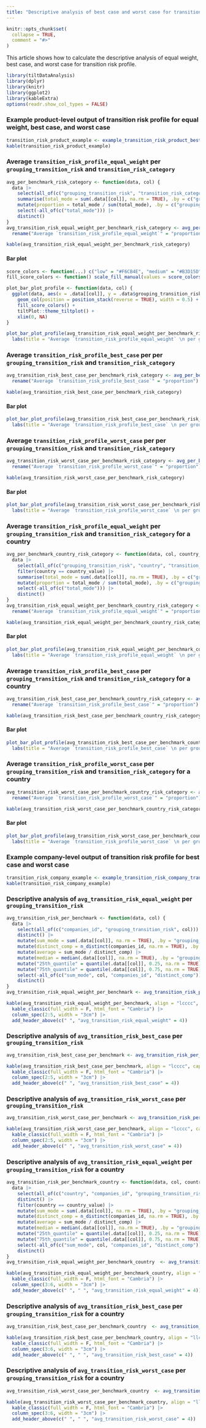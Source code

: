 ```yaml
---
title: "Descriptive analysis of best case and worst case for transition risk profile"
---
```


```r
knitr::opts_chunk$set(
  collapse = TRUE,
  comment = "#>"
)
```

This article shows how to calculate the descriptive analysis of equal weight,
best case, and worst case for transition risk profile.

```r
library(tiltDataAnalysis)
library(dplyr)
library(knitr)
library(ggplot2)
library(kableExtra)
options(readr.show_col_types = FALSE)
```

### Example product-level output of transition risk profile for equal weight, best case, and worst case

```r
transition_risk_product_example <- example_transition_risk_product_best_case_worst_case()
kable(transition_risk_product_example)
```

### Average `transition_risk_profile_equal_weight` per `grouping_transition_risk` and `transition_risk_category`

```r
avg_per_benchmark_risk_category <- function(data, col) {
  data |>
    select(all_of(c("grouping_transition_risk", "transition_risk_category", col))) |>
    summarise(total_mode = sum(.data[[col]], na.rm = TRUE), .by = c("grouping_transition_risk", "transition_risk_category")) |>
    mutate(proportion = total_mode / sum(total_mode), .by = c("grouping_transition_risk")) |>
    select(-all_of(c("total_mode"))) |>
    distinct()
}
avg_transition_risk_equal_weight_per_benchmark_risk_category <- avg_per_benchmark_risk_category(transition_risk_product_example, "transition_risk_profile_equal_weight") |>
  rename("Average `transition_risk_profile_equal_weight`" = "proportion")

kable(avg_transition_risk_equal_weight_per_benchmark_risk_category)
```

#### Bar plot

```r
score_colors <- function(...) c("low" = "#F6CB4E", "medium" = "#B3D15D", "high" = "#E3693B")
fill_score_colors <- function() scale_fill_manual(values = score_colors(), na.value = "#0476D0")

plot_bar_plot_profile <- function(data, col) {
  ggplot(data, aes(x = .data[[col]], y = .data$grouping_transition_risk, fill = .data$transition_risk_category)) +
    geom_col(position = position_stack(reverse = TRUE), width = 0.5) +
    fill_score_colors() +
    tiltPlot::theme_tiltplot() +
    xlim(0, NA)
}

plot_bar_plot_profile(avg_transition_risk_equal_weight_per_benchmark_risk_category, "Average `transition_risk_profile_equal_weight`") +
  labs(title = "Average `transition_risk_profile_equal_weight` \n per grouping_transition_risk and \n transition_risk_category")
```

### Average `transition_risk_profile_best_case` per per `grouping_transition_risk` and `transition_risk_category`

```r
avg_transition_risk_best_case_per_benchmark_risk_category <- avg_per_benchmark_risk_category(transition_risk_product_example, "transition_risk_profile_best_case") |>
  rename("Average `transition_risk_profile_best_case`" = "proportion")

kable(avg_transition_risk_best_case_per_benchmark_risk_category)
```

#### Bar plot

```r
plot_bar_plot_profile(avg_transition_risk_best_case_per_benchmark_risk_category, "Average `transition_risk_profile_best_case`") +
  labs(title = "Average `transition_risk_profile_best_case` \n per grouping_transition_risk and \n transition_risk_category")
```

### Average `transition_risk_profile_worst_case` per per `grouping_transition_risk` and `transition_risk_category`

```r
avg_transition_risk_worst_case_per_benchmark_risk_category <- avg_per_benchmark_risk_category(transition_risk_product_example, "transition_risk_profile_worst_case") |>
  rename("Average `transition_risk_profile_worst_case`" = "proportion")

kable(avg_transition_risk_worst_case_per_benchmark_risk_category)
```

#### Bar plot

```r
plot_bar_plot_profile(avg_transition_risk_worst_case_per_benchmark_risk_category, "Average `transition_risk_profile_worst_case`") +
  labs(title = "Average `transition_risk_profile_worst_case` \n per grouping_transition_risk and \n transition_risk_category")
```

### Average `transition_risk_profile_equal_weight` per `grouping_transition_risk` and `transition_risk_category` for a country

```r
avg_per_benchmark_country_risk_category <- function(data, col, country_value) {
  data |>
    select(all_of(c("grouping_transition_risk", "country", "transition_risk_category", col))) |>
    filter(country == country_value) |>
    summarise(total_mode = sum(.data[[col]], na.rm = TRUE), .by = c("grouping_transition_risk", "transition_risk_category")) |>
    mutate(proportion = total_mode / sum(total_mode), .by = c("grouping_transition_risk")) |>
    select(-all_of(c("total_mode"))) |>
    distinct()
}
avg_transition_risk_equal_weight_per_benchmark_country_risk_category <- avg_per_benchmark_country_risk_category(transition_risk_product_example, "transition_risk_profile_equal_weight", "france") |>
  rename("Average `transition_risk_profile_equal_weight`" = "proportion")

kable(avg_transition_risk_equal_weight_per_benchmark_country_risk_category) 
```

#### Bar plot

```r
plot_bar_plot_profile(avg_transition_risk_equal_weight_per_benchmark_country_risk_category, "Average `transition_risk_profile_equal_weight`") +
  labs(title = "Average `transition_risk_profile_equal_weight` \n per grouping_transition_risk and \n transition_risk_category for country `France` ")
```

### Average `transition_risk_profile_best_case` per `grouping_transition_risk` and `transition_risk_category` for a country

```r
avg_transition_risk_best_case_per_benchmark_country_risk_category <- avg_per_benchmark_country_risk_category(transition_risk_product_example, "transition_risk_profile_best_case", "france") |>
  rename("Average `transition_risk_profile_best_case`" = "proportion")

kable(avg_transition_risk_best_case_per_benchmark_country_risk_category)
```

#### Bar plot

```r
plot_bar_plot_profile(avg_transition_risk_best_case_per_benchmark_country_risk_category, "Average `transition_risk_profile_best_case`") +
  labs(title = "Average `transition_risk_profile_best_case` \n per grouping_transition_risk and \n transition_risk_category for country `France` ")
```

### Average `transition_risk_profile_worst_case` per `grouping_transition_risk` and `transition_risk_category` for a country

```r
avg_transition_risk_worst_case_per_benchmark_country_risk_category <- avg_per_benchmark_country_risk_category(transition_risk_product_example, "transition_risk_profile_worst_case", "france") |>
  rename("Average `transition_risk_profile_worst_case`" = "proportion")

kable(avg_transition_risk_worst_case_per_benchmark_country_risk_category)
```

#### Bar plot

```r
plot_bar_plot_profile(avg_transition_risk_worst_case_per_benchmark_country_risk_category, "Average `transition_risk_profile_worst_case`") +
  labs(title = "Average `transition_risk_profile_worst_case` \n per grouping_transition_risk and \n transition_risk_category for country `France` ")
```

### Example company-level output of transition risk profile for best case and worst case

```r
transition_risk_company_example <- example_transition_risk_company_transition_risk_avg_best_case_worst_case()
kable(transition_risk_company_example) 
```

### Descriptive analysis of `avg_transition_risk_equal_weight` per `grouping_transition_risk`

```r
avg_transition_risk_per_benchmark <- function(data, col) {
  data |>
    select(all_of(c("companies_id", "grouping_transition_risk", col))) |>
    distinct() |>
    mutate(sum_mode = sum(.data[[col]], na.rm = TRUE), .by = "grouping_transition_risk") |>
    mutate(distinct_comp = n_distinct(companies_id, na.rm = TRUE), .by = "grouping_transition_risk") |>
    mutate(average = sum_mode / distinct_comp) |>
    mutate(median = median(.data[[col]], na.rm = TRUE), .by = "grouping_transition_risk") |>
    mutate("25th_quantile" = quantile(.data[[col]], 0.25, na.rm = TRUE), .by = "grouping_transition_risk") |>
    mutate("75th_quantile" = quantile(.data[[col]], 0.75, na.rm = TRUE), .by = "grouping_transition_risk") |>
    select(-all_of(c("sum_mode", col, "companies_id", "distinct_comp"))) |>
    distinct()
}
avg_transition_risk_equal_weight_per_benchmark <- avg_transition_risk_per_benchmark(transition_risk_company_example, "avg_transition_risk_equal_weight")

kable(avg_transition_risk_equal_weight_per_benchmark, align = "lcccc", caption = "Descriptive analysis of `avg_transition_risk_equal_weight` per grouping_transition_risk", escape = F) |>
  kable_classic(full_width = F, html_font = "Cambria") |>
  column_spec(2:5, width = "3cm") |>
  add_header_above(c(" ", "avg_transition_risk_equal_weight" = 4))
```

### Descriptive analysis of `avg_transition_risk_best_case` per `grouping_transition_risk`

```r
avg_transition_risk_best_case_per_benchmark <- avg_transition_risk_per_benchmark(transition_risk_company_example, "avg_transition_risk_best_case")

kable(avg_transition_risk_best_case_per_benchmark, align = "lcccc", caption = "Descriptive analysis of `avg_transition_risk_best_case` per grouping_transition_risk", escape = F) |>
  kable_classic(full_width = F, html_font = "Cambria") |>
  column_spec(2:5, width = "3cm") |>
  add_header_above(c(" ", "avg_transition_risk_best_case" = 4))
```

### Descriptive analysis of `avg_transition_risk_worst_case` per `grouping_transition_risk`

```r
avg_transition_risk_worst_case_per_benchmark <- avg_transition_risk_per_benchmark(transition_risk_company_example, "avg_transition_risk_worst_case")

kable(avg_transition_risk_worst_case_per_benchmark, align = "lcccc", caption = "Descriptive analysis of `avg_transition_risk_worst_case` per grouping_transition_risk", escape = F) |>
  kable_classic(full_width = F, html_font = "Cambria") |>
  column_spec(2:5, width = "3cm") |>
  add_header_above(c(" ", "avg_transition_risk_worst_case" = 4))
```

### Descriptive analysis of `avg_transition_risk_equal_weight` per `grouping_transition_risk` for a country

```r
avg_transition_risk_per_benchmark_country <- function(data, col, country_value) {
  data |>
    select(all_of(c("country", "companies_id", "grouping_transition_risk", col))) |>
    distinct() |>
    filter(country == country_value) |>
    mutate(sum_mode = sum(.data[[col]], na.rm = TRUE), .by = "grouping_transition_risk") |>
    mutate(distinct_comp = n_distinct(companies_id, na.rm = TRUE), .by = "grouping_transition_risk") |>
    mutate(average = sum_mode / distinct_comp) |>
    mutate(median = median(.data[[col]], na.rm = TRUE), .by = "grouping_transition_risk") |>
    mutate("25th_quantile" = quantile(.data[[col]], 0.25, na.rm = TRUE), .by = "grouping_transition_risk") |>
    mutate("75th_quantile" = quantile(.data[[col]], 0.75, na.rm = TRUE), .by = "grouping_transition_risk") |>
    select(-all_of(c("sum_mode", col, "companies_id", "distinct_comp"))) |>
    distinct()
}
avg_transition_risk_equal_weight_per_benchmark_country  <- avg_transition_risk_per_benchmark_country(transition_risk_company_example, "avg_transition_risk_equal_weight", "france")

kable(avg_transition_risk_equal_weight_per_benchmark_country, align = "llcccc", caption = "Descriptive analysis of `avg_transition_risk_equal_weight` per grouping_transition_risk for country `France`", escape = F) |>
  kable_classic(full_width = F, html_font = "Cambria") |>
  column_spec(3:6, width = "3cm") |>
  add_header_above(c(" ", " ", "avg_transition_risk_equal_weight" = 4))
```

### Descriptive analysis of `avg_transition_risk_best_case` per `grouping_transition_risk` for a country

```r
avg_transition_risk_best_case_per_benchmark_country  <- avg_transition_risk_per_benchmark_country(transition_risk_company_example, "avg_transition_risk_best_case", "france")

kable(avg_transition_risk_best_case_per_benchmark_country, align = "llcccc", caption = "Descriptive analysis of `avg_transition_risk_best_case` per grouping_transition_risk for country `France`", escape = F) |>
  kable_classic(full_width = F, html_font = "Cambria") |>
  column_spec(3:6, width = "3cm") |>
  add_header_above(c(" ", " ", "avg_transition_risk_best_case" = 4))
```

### Descriptive analysis of `avg_transition_risk_worst_case` per `grouping_transition_risk` for a country

```r
avg_transition_risk_worst_case_per_benchmark_country  <- avg_transition_risk_per_benchmark_country(transition_risk_company_example, "avg_transition_risk_worst_case", "france")

kable(avg_transition_risk_worst_case_per_benchmark_country, align = "llcccc", caption = "Descriptive analysis of `avg_transition_risk_worst_case` per grouping_transition_risk for country `France`", escape = F) |>
  kable_classic(full_width = F, html_font = "Cambria") |>
  column_spec(3:6, width = "3cm") |>
  add_header_above(c(" ", " ", "avg_transition_risk_worst_case" = 4))
```
